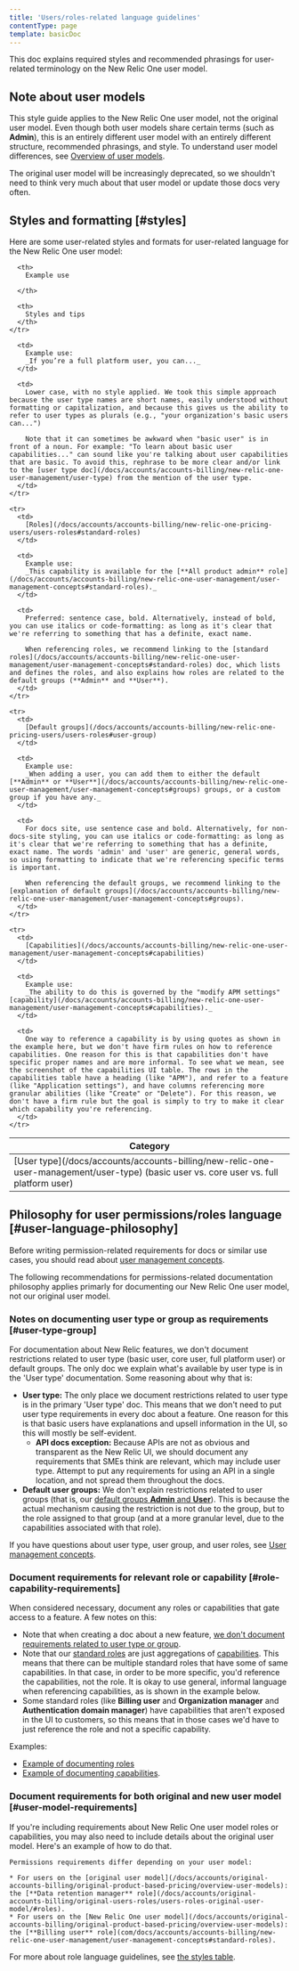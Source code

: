 ```yaml
---
title: 'Users/roles-related language guidelines'
contentType: page
template: basicDoc
---
```


This doc explains required styles and recommended phrasings for user-related terminology on the New Relic One user model.

## Note about user models

This style guide applies to the New Relic One user model, not the original user model. Even though both user models share certain terms (such as **Admin**), this is an entirely different user model with an entirely different structure, recommended phrasings, and style. To understand user model differences, see [Overview of user models](/docs/accounts/original-accounts-billing/original-product-based-pricing/overview-user-models).

The original user model will be increasingly deprecated, so we shouldn't need to think very much about that user model or update those docs very often.

## Styles and formatting [#styles]

Here are some user-related styles and formats for user-related language for the New Relic One user model:

<table>
  <thead>
    <tr>
      <th>
        Category
      </th>

      <th>
        Example use  

      </th>

      <th>
        Styles and tips
      </th>
    </tr>
  </thead>

  <tbody>
    <tr>
      <td>
        [User type](/docs/accounts/accounts-billing/new-relic-one-user-management/user-type) (basic user vs. core user vs. full platform user)
      </td>

      <td>
        Example use:
        _If you’re a full platform user, you can..._
      </td>

      <td>
        Lower case, with no style applied. We took this simple approach because the user type names are short names, easily understood without formatting or capitalization, and because this gives us the ability to refer to user types as plurals (e.g., "your organization's basic users can...")

        Note that it can sometimes be awkward when "basic user" is in front of a noun. For example: "To learn about basic user capabilities..." can sound like you're talking about user capabilities that are basic. To avoid this, rephrase to be more clear and/or link to the [user type doc](/docs/accounts/accounts-billing/new-relic-one-user-management/user-type) from the mention of the user type.
      </td>
    </tr>

    <tr>
      <td>
        [Roles](/docs/accounts/accounts-billing/new-relic-one-pricing-users/users-roles#standard-roles)
      </td>

      <td>
        Example use:
        _This capability is available for the [**All product admin** role](/docs/accounts/accounts-billing/new-relic-one-user-management/user-management-concepts#standard-roles)._
      </td>

      <td>
        Preferred: sentence case, bold. Alternatively, instead of bold, you can use italics or code-formatting: as long as it's clear that we're referring to something that has a definite, exact name.

        When referencing roles, we recommend linking to the [standard roles](/docs/accounts/accounts-billing/new-relic-one-user-management/user-management-concepts#standard-roles) doc, which lists and defines the roles, and also explains how roles are related to the default groups (**Admin** and **User**).
      </td>
    </tr>

    <tr>
      <td>
        [Default groups](/docs/accounts/accounts-billing/new-relic-one-pricing-users/users-roles#user-group)
      </td>

      <td>
        Example use:
        _When adding a user, you can add them to either the default [**Admin** or **User**](/docs/accounts/accounts-billing/new-relic-one-user-management/user-management-concepts#groups) groups, or a custom group if you have any._
      </td>

      <td>
        For docs site, use sentence case and bold. Alternatively, for non-docs-site styling, you can use italics or code-formatting: as long as it's clear that we're referring to something that has a definite, exact name. The words 'admin' and 'user' are generic, general words, so using formatting to indicate that we're referencing specific terms is important.

        When referencing the default groups, we recommend linking to the [explanation of default groups](/docs/accounts/accounts-billing/new-relic-one-user-management/user-management-concepts#groups).
      </td>
    </tr>

    <tr>
      <td>
        [Capabilities](/docs/accounts/accounts-billing/new-relic-one-user-management/user-management-concepts#capabilities)
      </td>

      <td>
        Example use:
        _The ability to do this is governed by the "modify APM settings" [capability](/docs/accounts/accounts-billing/new-relic-one-user-management/user-management-concepts#capabilities)._
      </td>

      <td>
        One way to reference a capability is by using quotes as shown in the example here, but we don't have firm rules on how to reference capabilities. One reason for this is that capabilities don't have specific proper names and are more informal. To see what we mean, see the screenshot of the capabilities UI table. The rows in the capabilities table have a heading (like "APM"), and refer to a feature (like "Application settings"), and have columns referencing more granular abilities (like "Create" or "Delete"). For this reason, we don't have a firm rule but the goal is simply to try to make it clear which capability you're referencing.
      </td>
    </tr>
  </tbody>
</table>

## Philosophy for user permissions/roles language [#user-language-philosophy]

Before writing permission-related requirements for docs or similar use cases, you should read about [user management concepts](/docs/accounts/accounts-billing/new-relic-one-user-management/user-management-concepts).

The following recommendations for permissions-related documentation philosophy applies primarly for documenting our New Relic One user model, not our original user model.

### Notes on documenting user type or group as requirements [#user-type-group]

For documentation about New Relic features, we don't document restrictions related to user type (basic user, core user, full platform user) or default groups. The only doc we explain what's available by user type is in the 'User type' documentation. Some reasoning about why that is:

* **User type:** The only place we document restrictions related to user type is in the primary 'User type' doc. This means that we don't need to put user type requirements in every doc about a feature. One reason for this is that basic users have explanations and upsell information in the UI, so this will mostly be self-evident.
  * **API docs exception:** Because APIs are not as obvious and transparent as the New Relic UI, we should document any requirements that SMEs think are relevant, which may include user type. Attempt to put any requirements for using an API in a single location, and not spread them throughout the docs.
* **Default user groups:** We don't explain restrictions related to user groups (that is, our [default groups **Admin** and **User**](/docs/accounts/accounts-billing/new-relic-one-user-management/user-management-concepts#groups)). This is because the actual mechanism causing the restriction is not due to the group, but to the role assigned to that group (and at a more granular level, due to the capabilities associated with that role).

If you have questions about user type, user group, and user roles, see [User management concepts](/docs/accounts/accounts-billing/new-relic-one-user-management/user-management-concepts).

### Document requirements for relevant role or capability [#role-capability-requirements]

When considered necessary, document any roles or capabilities that gate access to a feature. A few notes on this:

* Note that when creating a doc about a new feature, [we don't document requirements related to user type or group](#user-type-group).
* Note that our [standard roles](com/docs/accounts/accounts-billing/new-relic-one-user-management/user-management-concepts#standard-roles) are just aggregations of [capabilities](/docs/accounts/accounts-billing/new-relic-one-user-management/user-management-concepts#capabilities). This means that there can be multiple standard roles that have some of same capabilities. In that case, in order to be more specific, you'd reference the capabilities, not the role. It is okay to use general, informal language when referencing capabilities, as is shown in the example below.
* Some standard roles (like **Billing user** and **Organization manager** and **Authentication domain manager**) have capabilities that aren't exposed in the UI to customers, so this means that in those cases we'd have to just reference the role and not a specific capability.

Examples:

* [Example of documenting roles](/docs/accounts/accounts-billing/new-relic-one-user-management/tutorial-add-new-user-groups-roles-new-relic-one-user-model/#requirements)
* [Example of documenting capabilities](/docs/auto-telemetry-pixie/get-started-auto-telemetry-pixie/#before-you-begin).

### Document requirements for both original and new user model [#user-model-requirements]

If you're including requirements about New Relic One user model roles or capabilities, you may also need to include details about the original user model. Here's an example of how to do that.

```
Permissions requirements differ depending on your user model:

* For users on the [original user model](/docs/accounts/original-accounts-billing/original-product-based-pricing/overview-user-models): the [**Data retention manager** role](/docs/accounts/original-accounts-billing/original-users-roles/users-roles-original-user-model/#roles).
* For users on the [New Relic One user model](/docs/accounts/original-accounts-billing/original-product-based-pricing/overview-user-models): the [**Billing user** role](com/docs/accounts/accounts-billing/new-relic-one-user-management/user-management-concepts#standard-roles).
```

For more about role language guidelines, see [the styles table](#styles).
